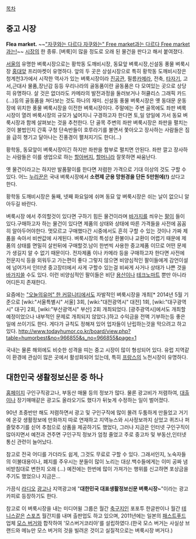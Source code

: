[[목차]]
== 중고 시장 ==
'''Flea market.''' ~~[["자쿠와는 다르다 자쿠와는" Free market과는 다르다 Free market과는!]]~~
[[시장]]의 한 종류. [벼룩]이 많을 정도로 오래 된 물건을 판다고 해서 붙여졌다.

[[서울]]의 유명한 벼룩시장으로는 황학동 도깨비시장, 동묘앞 벼룩시장,신설동 풍물 벼룩시장 [[홍대]]앞 프리마켓이 유명하다. 앞의 두 곳은 상설시장으로 특히 황학동 도깨비시장은 청계천3가에서 시작한 역사가 있는 벼룩시장이라 [[진공관]], 필름[[카메라]], 전축, [[타자기]], 고서,근대사 물품,장난감 등등 우리나라의 골동품이란 골동품은 다 모여있는 곳으로 상당히 유명하다. 살 것은 없더라도 카메라의 발전과정을 둘러보거나 허큘리스 그래픽 카드(...)등의 골동품을 쳐다보는 것도 하나의 재미. 신설동 풍물 벼룩시장은 옛 동대문 운동장에 위치한 풍물 벼룩시장을 이전한 벼룩시장이다. 주말에는 주변 골목에도 좌판 벼룩시장이 열려 벼룩시장의 규모가 넓어지니 구경하고자 한다면 토,일 양일에 가서 동묘 벼룩시장과 함께 살펴보는 것을 추천한다. 단 골목 주변의 좌판 벼룩시장은 좌판을 펼치는 것이 불법인지 간혹 구청 단속반들이 호루라기를 불면서 쫓아오고 장사하는 사람들은 짐을 급히 챙기고 달아나는 진풍경이 펼처지기도 한다(...)

황학동, 동묘앞이 벼룩시장이긴 하지만 좌판을 함부로 펼치면 안된다. 좌판 깔고 장사하는 사람들은 이를 생업으로 하는 [[할아버지]], [[할머니]]라 잘못하면 싸움난다.

옛 물건이라고는 하지만 발품팔이를 한다면 저렴한 가격으로 기대 이상의 것도 구할 수 있다. 어느 [[누리꾼]]은 국내 벼룩시장에서 '''소련제 군용 망원경을 단돈 5만원에(!)''' 샀다고 한다.

황학동 도깨비시장은 둘째, 넷째 화요일에 쉬며 동묘 앞 벼룩시장은 쉬는 날이 없으니 알아두길 바란다.

벼룩시장 에서 주의할것이 있다면 구하기 힘든 물건이라며 [[바가지]]를 씌우는 [[팔이]] 들이 있다.구매하고자 하는 물건이 있다면 제품의 상태와 상태에 따른 가격들을 사전에 꼼꼼히 알아두어야한다. 멋모르고 구매했다간 시중에서도 흔히 구할 수 있는 것이나 가짜 제품을 속아서 비싼값에 사게된다. 벼룩시장의 특성상 환불이나 교환이 어렵기 때문에 제품의 상태를 면밀히 살핀뒤에 구매할것.남이 한번씩 사용한 중고제품 이므로 어떤 문제가 생길지 알 수 없기 때문이다. 전자제품 이나 카메라 등을 구매하고자 한다면 사전에 전문지식 등을 외워두고 가는편이 좋다 그렇지 않으면 비양심적인 팔이들에게 감언이설에 넘어가서 인터넷 중고장터에서 사게 구할수 있는걸 비싸게 사거나 상태가 나쁜 것을 [[바가지]]쓸 수도 있다. 이런 비양심적인 팔이들은 비단 [[용산]]이나 [[테크노마트]] 뿐만 아니라 어디든지 존재한다. 

요즘에는 [["오늘의유머" 한 커뮤니티]]에서도 자발적인 벼룩시장을 개최[* 2014년 5월 기준으로 [wiki:"서울특별시" 서울] 3회, [wiki:"대전광역시" 대전] 1회, [wiki:"대구광역시" 대구] 2회, [wiki:"부산광역시" 부산] 2회 개최되었다. [광주광역시]에서도 개최할 예정이었으나 내부적인 문제로 개최되지 않았다.]하고 수익금을 전액 기부하는등 좋은 일에 쓰이기도 한다.
게다가 규칙도 정해져 있어 업자들이 난립하는것을 막으려고 하고 있다. [[http://www.todayhumor.co.kr/board/view.php?table=humorbest&no=966855&s_no=966855&page=1]]
 
국내는 물론 해외에도 비슷한 성격을 띠는 중고 시장이 많이 형성되어 있다. 유럽 지역같이 환경에 관심이 많은 곳에서 활성화되어 있는데, 특히 [[프랑스]]의 노천시장이 유명하다.
== 대한민국 생활정보신문 중 하나 ==
[http://www.findall.co.kr/ 홈페이지]
구인구직광고나, 부동산 매물 등의 정보가 많다. 물론 광고비가 저렴하여, [[대출]]이나 장기매매같은 광고도 올라오기도 했다가 뒤늦게 수정하는 일이 벌어졌다.

90년 초중반만 해도 저렴하면서 광고 및 구인구직에 많이 몰려 두툼하게 만들었고 거기에 온갖 생활정보에 만화까지 따로 연재하고 지역뉴스와 시사정보까지 싣었고 퀴즈나 퍼즐맞추기를 싣어 추첨으로 상품을 제공하기도 했었다, 그러나 지금은 인터넷 구인구직이 많아지면서 예전과 견주면 구인구직 정보가 엄청 줄었고 주로 중고차 및 부동산,인터넷 통신 관련이 늘어났다.

참고로 전국 어디를 가더라도 쉽게, 그것도 무료로 구할 수 있다. 그래서인지, 노숙자들의 이불대용이나, 폐지를 주우시는 분들이 많이 노리는 대상.백수들에게는 이미 공짜 냄비받침대로 변한지 오래 (...)  예전에는 한번에 많이 가져가는 행위를 신고하면 포상금을 주기도 했었으나 지금은...

가끔식 [[라디오]] [[광고]]나 지역광고에 "'''대한민국 대표생활정보신문 벼룩시장~'''"이라는 광고카피로 등장하기도 한다.

참고로 이 벼룩시장을 내는 미디어윌 그룹은 월간 [[축구]]지인 포포투 한글판이나 월간 [[테니스]]같은 [[스포츠]] 월간지를 내며 출판업도 하고 있으며, 2011년에는 일본의 [[패스트푸드]] 업체 [[모스 버거]]와 합작하여 '모스버거코리아'를 설립하였다.(한국 모스 버거는 사실상 브랜드와 메뉴만 모스 버거의 것을 빌려온 것이고 실질적으로는 벼룩시장 버거다.)
